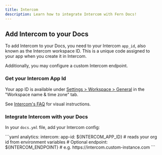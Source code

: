 ```yaml
---
title: Intercom
description: Learn how to integrate Intercom with Fern Docs!
---
```


## Add Intercom to your Docs

To add Intercom to your Docs, you need to your Intercom `app_id`, also known as the Intercom workspace ID.
This is a unique code assigned to your app when you create it in Intercom.

Additionally, you may configure a custom Intercom endpoint.

### Get your Intercom App Id

Your app ID is available under [Settings > Workspace > General](https://app.intercom.com/a/apps/_/settings/workspace/general)
in the "Workspace name & time zone" tab.

See [Intercom's FAQ](https://www.intercom.com/help/en/articles/8771110-getting-started-faqs#h_c12f89cf9d) for visual instructions.

### Integrate Intercom with your Docs

In your `docs.yml` file, add your Intercom config:

<CodeBlock title="docs.yml">
```yaml
analytics:
  intercom:
    app-id: ${INTERCOM_APP_ID} # reads your org id from environment variables
    # Optional
    endpoint: ${INTERCOM_ENDPOINT} # e.g. https://intercom.custom-instance.com
```
</CodeBlock>